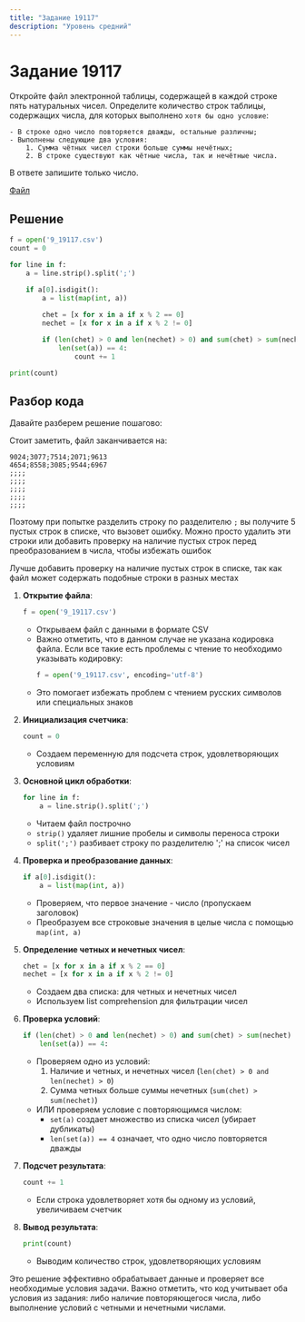 ```yaml
---
title: "Задание 19117"
description: "Уровень средний"
---
```



# Задание 19117

Откройте файл электронной таблицы, содержащей в каждой строке пять натуральных чисел. Определите количество строк таблицы, содержащих числа, для которых выполнено `хотя бы одно условие`:

    - В строке одно число повторяется дважды, остальные различны;
    - Выполнены следующие два условия:
        1. Сумма чётных чисел строки больше суммы нечётных;
        2. В строке существуют как чётные числа, так и нечётные числа.
 
В ответе запишите только число.

[Файл](https://kompege.ru/files/QuVQcuJv1S.xlsx)

## Решение

```python filename="z19117.py" copy()
f = open('9_19117.csv')
count = 0

for line in f:
    a = line.strip().split(';')

    if a[0].isdigit():
        a = list(map(int, a))
        
        chet = [x for x in a if x % 2 == 0]
        nechet = [x for x in a if x % 2 != 0]

        if (len(chet) > 0 and len(nechet) > 0) and sum(chet) > sum(nechet) or \
            len(set(a)) == 4:
                count += 1

print(count)
```

## Разбор кода

Давайте разберем решение пошагово:

Стоит заметить, файл заканчивается на:

```
9024;3077;7514;2071;9613
4654;8558;3085;9544;6967
;;;;
;;;;
;;;;
;;;;
;;;;
```

Поэтому при попытке разделить строку по разделителю `;` вы получите 5 пустых строк в списке, что вызовет ошибку. Можно просто удалить эти строки или добавить проверку на наличие пустых строк перед преобразованием в числа, чтобы избежать ошибок

<Callout type="warning" title="Важно">
  Лучше добавить проверку на наличие пустых строк в списке, так как файл может содержать подобные строки в разных местах
</Callout>

1. **Открытие файла**:
   ```python
   f = open('9_19117.csv')
   ```
   - Открываем файл с данными в формате CSV
   - Важно отметить, что в данном случае не указана кодировка файла. Если все такие есть проблемы с чтение то необходимо указывать кодировку:
     ```python
     f = open('9_19117.csv', encoding='utf-8')
     ```
   - Это помогает избежать проблем с чтением русских символов или специальных знаков

2. **Инициализация счетчика**:
   ```python
   count = 0
   ```
   - Создаем переменную для подсчета строк, удовлетворяющих условиям

3. **Основной цикл обработки**:
   ```python
   for line in f:
       a = line.strip().split(';')
   ```
   - Читаем файл построчно
   - `strip()` удаляет лишние пробелы и символы переноса строки
   - `split(';')` разбивает строку по разделителю ';' на список чисел

4. **Проверка и преобразование данных**:
   ```python
   if a[0].isdigit():
       a = list(map(int, a))
   ```
   - Проверяем, что первое значение - число (пропускаем заголовок)
   - Преобразуем все строковые значения в целые числа с помощью `map(int, a)`

5. **Определение четных и нечетных чисел**:
   ```python
   chet = [x for x in a if x % 2 == 0]
   nechet = [x for x in a if x % 2 != 0]
   ```
   - Создаем два списка: для четных и нечетных чисел
   - Используем list comprehension для фильтрации чисел

6. **Проверка условий**:
   ```python
   if (len(chet) > 0 and len(nechet) > 0) and sum(chet) > sum(nechet) or \
       len(set(a)) == 4:
   ```
   - Проверяем одно из условий:
     1. Наличие и четных, и нечетных чисел (`len(chet) > 0 and len(nechet) > 0`)
     2. Сумма четных больше суммы нечетных (`sum(chet) > sum(nechet)`)
   - ИЛИ проверяем условие с повторяющимся числом:
     - `set(a)` создает множество из списка чисел (убирает дубликаты)
     - `len(set(a)) == 4` означает, что одно число повторяется дважды

7. **Подсчет результата**:
   ```python
   count += 1
   ```
   - Если строка удовлетворяет хотя бы одному из условий, увеличиваем счетчик

8. **Вывод результата**:
   ```python
   print(count)
   ```
   - Выводим количество строк, удовлетворяющих условиям

Это решение эффективно обрабатывает данные и проверяет все необходимые условия задачи. Важно отметить, что код учитывает оба условия из задания: либо наличие повторяющегося числа, либо выполнение условий с четными и нечетными числами.

